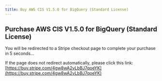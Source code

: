 ```yaml
---
title: Buy AWS CIS V1.5.0 for BigQuery (Standard License)
---
```



<Head>
  <meta httpEquiv="refresh" content="5; url='https://buy.stripe.com/4gw8wA2vLbBJ7qoeYK'" />
</Head>

## Purchase AWS CIS V1.5.0 for BigQuery (Standard License)

You will be redirected to a Stripe checkout page to complete your purchase in 5 seconds…

If the page does not redirect automatically, please click this link: [https://buy.stripe.com/4gw8wA2vLbBJ7qoeYK](https://buy.stripe.com/4gw8wA2vLbBJ7qoeYK)
